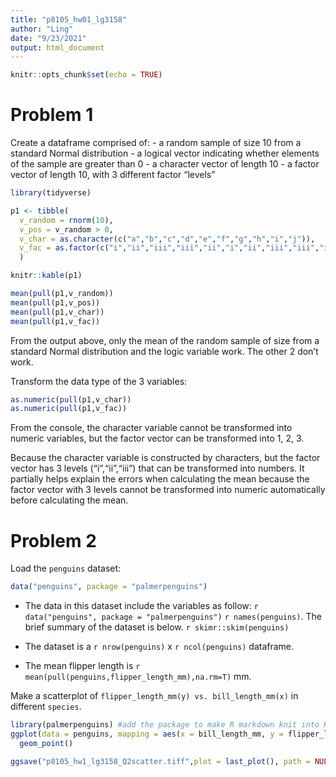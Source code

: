 ```yaml
---
title: "p8105_hw01_lg3158"
author: "Ling"
date: "9/23/2021"
output: html_document
---
```


```r
knitr::opts_chunk$set(echo = TRUE)
```
# Problem 1
Create a dataframe comprised of:
  - a random sample of size 10 from a standard Normal distribution
  - a logical vector indicating whether elements of the sample are greater than 0
  - a character vector of length 10
  - a factor vector of length 10, with 3 different factor “levels”
```r
library(tidyverse)

p1 <- tibble(
  v_random = rnorm(10),
  v_pos = v_random > 0,
  v_char = as.character(c("a","b","c","d","e","f","g","h","i","j")),
  v_fac = as.factor(c("i","ii","iii","iii","ii","i","ii","iii","iii","iii"))
  )

knitr::kable(p1)

mean(pull(p1,v_random))
mean(pull(p1,v_pos))
mean(pull(p1,v_char))
mean(pull(p1,v_fac))

```
From the output above, only the mean of the random sample of size from a standard Normal distribution and the logic variable work. The other 2 don't work.

Transform the data type of the 3 variables:
```r
as.numeric(pull(p1,v_char))
as.numeric(pull(p1,v_fac))
```
  From the console, the character variable cannot be transformed into numeric variables, but the factor vector can be transformed into 1, 2, 3.

Because the character variable is constructed by characters, but the factor vector has 3 levels ("i","ii","iii") that can be transformed into numbers. It partially helps explain the errors when calculating the mean because the factor vector with 3 levels cannot be transformed into numeric automatically before calculating the mean.

# Problem 2

Load the `penguins` dataset:

```r
data("penguins", package = "palmerpenguins")
```
  - The data in this dataset include the variables as follow: `r data("penguins", package = "palmerpenguins")` `r names(penguins)`. The brief summary of the dataset is below. 
    `r skimr::skim(penguins)`
  
  - The dataset is a `r nrow(penguins)` x `r ncol(penguins)` dataframe.
  
  - The mean flipper length is `r mean(pull(penguins,flipper_length_mm),na.rm=T)` mm.

Make a scatterplot of `flipper_length_mm(y) vs. bill_length_mm(x)` in different `species`.
```r
library(palmerpenguins) #add the package to make R markdown knit into Html
ggplot(data = penguins, mapping = aes(x = bill_length_mm, y = flipper_length_mm, color = species)) +
  geom_point()

ggsave("p8105_hw1_lg3158_Q2scatter.tiff",plot = last_plot(), path = NULL)

```


